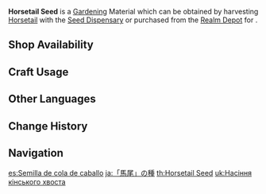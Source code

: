 {{Item Infobox
|id           = 130016
|image        = Item Horsetail Seed.png
|type         = Gardening Materials
|group        = Orderly Meadow
|invCategory  = Seed Dispensary
|description  = A seed obtained from the [[Seed Dispensary]]. A quality seed full of life, just waiting to be planted in the fields of the Realm Within. After some time, it will grow into a [[Horsetail]].
|source1      = Harvesting [[Horsetail]] with the [[Seed Dispensary]]
|source2      = [[Serenitea Pot/Realm Depot|Realm Depot]]
}}
'''Horsetail Seed''' is a [[Gardening]] Material which can be obtained by harvesting [[Horsetail]] with the [[Seed Dispensary]] or purchased from the [[Realm Depot]] for {{Item|Realm Currency|30|x=5}}.

==Shop Availability==
{{Shop Availability|currency=Realm Currency}}

==Craft Usage==
{{Craft Usage}}

==Other Languages==
{{Other Languages
|default_hidden = 1
|en      = Horsetail Seed
|zhs     = 「马尾」的种子
|zhs_rm  = "Mǎwěi" de Zhǒngzǐ
|zht     = 「馬尾」的種子
|zht_rm  = "Mǎwěi" de Zhǒngzǐ
|ja      = 「馬尾」の種
|ja_rm   = "Babi" no Tane
|ko      = 「말총」 씨앗
|ko_rm   = "Malchong" Ssiat
|es      = Semilla de cola de caballo
|fr      = Graine de queue de cheval
|ru      = Семена конского хвоста
|th      = Horsetail Seed
|vi      = Hạt Giống Đuôi Ngựa
|de      = Pferdeschwanzsamen
|id      = Horsetail Seed
|pt      = Semente de Rabo de Cavalo
|tr      = Atkuyruğu Tohumu
|it      = Seme di equiseto
}}

==Change History==
{{Change History|2.0}}

==Navigation==
{{Material Navbox|type=Gardening Materials}}

[[es:Semilla de cola de caballo]]
[[ja:「馬尾」の種]]
[[th:Horsetail Seed]]
[[uk:Насіння кінського хвоста]]